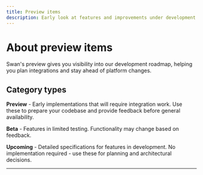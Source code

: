 ```yaml
---
title: Preview items
description: Early look at features and improvements under development.
---
```


# About preview items

Swan's preview gives you visibility into our development roadmap, helping you plan integrations and stay ahead of platform changes.

## Category types

**Preview** - Early implementations that will require integration work. Use these to prepare your codebase and provide feedback before general availability.

**Beta** - Features in limited testing. Functionality may change based on feedback.

**Upcoming** - Detailed specifications for features in development. No implementation required - use these for planning and architectural decisions.

---


<PreviewInfo />